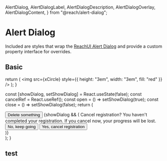 

  AlertDialog,
  AlertDialogLabel,
  AlertDialogDescription,
  AlertDialogOverlay,
  AlertDialogContent,
} from "@reach/alert-dialog";

<Meta title="Reach|Alert Dialog" />

# Alert Dialog

Included are styles that wrap the [ReachUI Alert Dialog](https://reacttraining.com/reach-ui/alert-dialog/) and provide a custom property interface for overrides.

## Basic

  return (
    <img src={xCircle} style={{ height: "3em", width: "3em", fill: "red" }} />
  );
}

  const [showDialog, setShowDialog] = React.useState(false);
  const cancelRef = React.useRef();
  const open = () => setShowDialog(true);
  const close = () => setShowDialog(false);
  return (
    <div>
      <button onClick={open}>Delete something</button>
      {showDialog && (
        <AlertDialog leastDestructiveRef={cancelRef} data-alert-dialog>
          <XCircleIcon />
          <AlertDialogLabel data-alert-dialog-label>
            Cancel registration?
          </AlertDialogLabel>
          <AlertDialogDescription data-alert-dialog-description>
            You haven't completed your registration. If you cancel now, your
            progress will be lost.
          </AlertDialogDescription>
          <div className="alert-buttons" data-alert-dialog-actions>
            <button ref={cancelRef} onClick={close}>
              No, keep going
            </button>
            <button onClick={close}>Yes, cancel registration</button>
          </div>
        </AlertDialog>
      )}
    </div>
  );
}

## test

<Preview>
  <Story name="Basic">
    <Example />
  </Story>
</Preview>
